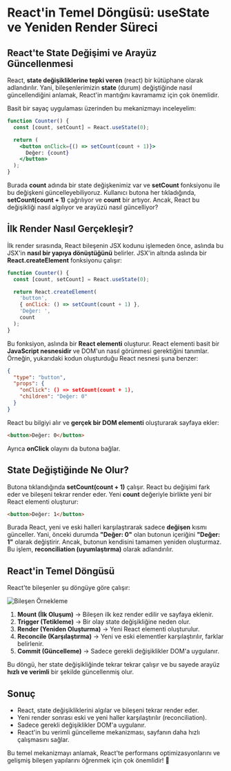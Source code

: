 # React'in Temel Döngüsü: useState ve Yeniden Render Süreci

## React'te State Değişimi ve Arayüz Güncellenmesi

React, **state değişikliklerine tepki veren** (react) bir kütüphane olarak adlandırılır. Yani, bileşenlerimizin **state** (durum) değiştiğinde nasıl güncellendiğini anlamak, React'in mantığını kavramamız için çok önemlidir.

Basit bir sayaç uygulaması üzerinden bu mekanizmayı inceleyelim:

```jsx
function Counter() {
  const [count, setCount] = React.useState(0);

  return (
    <button onClick={() => setCount(count + 1)}>
      Değer: {count}
    </button>
  );
}
```

Burada **count** adında bir state değişkenimiz var ve **setCount** fonksiyonu ile bu değişkeni güncelleyebiliyoruz. Kullanıcı butona her tıkladığında, **setCount(count + 1)** çağrılıyor ve **count** bir artıyor. Ancak, React bu değişikliği nasıl algılıyor ve arayüzü nasıl güncelliyor?

## İlk Render Nasıl Gerçekleşir?

İlk render sırasında, React bileşenin JSX kodunu işlemeden önce, aslında bu JSX'in **nasıl bir yapıya dönüştüğünü** belirler. JSX'in altında aslında bir **React.createElement** fonksiyonu çalışır:

```jsx
function Counter() {
  const [count, setCount] = React.useState(0);

  return React.createElement(
    'button',
    { onClick: () => setCount(count + 1) },
    'Değer: ',
    count
  );
}
```

Bu fonksiyon, aslında bir **React elementi** oluşturur. React elementi basit bir **JavaScript nesnesidir** ve DOM'un nasıl görünmesi gerektiğini tanımlar. Örneğin, yukarıdaki kodun oluşturduğu React nesnesi şuna benzer:

```json
{
  "type": "button",
  "props": {
    "onClick": () => setCount(count + 1),
    "children": "Değer: 0"
  }
}
```

React bu bilgiyi alır ve **gerçek bir DOM elementi** oluşturarak sayfaya ekler:

```html
<button>Değer: 0</button>
```

Ayrıca **onClick** olayını da butona bağlar.

## State Değiştiğinde Ne Olur?

Butona tıklandığında **setCount(count + 1)** çalışır. React bu değişimi fark eder ve bileşeni tekrar render eder. Yeni **count** değeriyle birlikte yeni bir React elementi oluşturur:

```html
<button>Değer: 1</button>
```

Burada React, yeni ve eski halleri karşılaştırarak sadece **değişen** kısmı günceller. Yani, önceki durumda **"Değer: 0"** olan butonun içeriğini **"Değer: 1"** olarak değiştirir. Ancak, butonun kendisini tamamen yeniden oluşturmaz. Bu işlem, **reconciliation (uyumlaştırma)** olarak adlandırılır.

## React'in Temel Döngüsü

React'te bileşenler şu döngüye göre çalışır:

<Image
  src='/images/react-with-state-images/core-react.jpg'
  width={800}
  height={450}
  alt='Bileşen Örnekleme'
/>

1. **Mount (İlk Oluşum)** → Bileşen ilk kez render edilir ve sayfaya eklenir.
2. **Trigger (Tetikleme)** → Bir olay state değişikliğine neden olur.
3. **Render (Yeniden Oluşturma)** → Yeni React elementi oluşturulur.
4. **Reconcile (Karşılaştırma)** → Yeni ve eski elementler karşılaştırılır, farklar belirlenir.
5. **Commit (Güncelleme)** → Sadece gerekli değişiklikler DOM'a uygulanır.

Bu döngü, her state değişikliğinde tekrar tekrar çalışır ve bu sayede arayüz **hızlı ve verimli** bir şekilde güncellenmiş olur.

## Sonuç

- React, state değişikliklerini algılar ve bileşeni tekrar render eder.
- Yeni render sonrası eski ve yeni haller karşılaştırılır (reconciliation).
- Sadece gerekli değişiklikler DOM'a uygulanır.
- React'in bu verimli güncelleme mekanizması, sayfanın daha hızlı çalışmasını sağlar.

Bu temel mekanizmayı anlamak, React'te performans optimizasyonlarını ve gelişmiş bileşen yapılarını öğrenmek için çok önemlidir! 🚀
